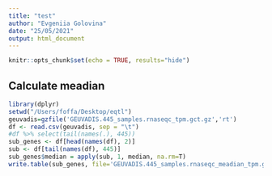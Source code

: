 ```yaml
---
title: "test"
author: "Evgeniia Golovina"
date: "25/05/2021"
output: html_document
---
```


```r
knitr::opts_chunk$set(echo = TRUE, results="hide")
```

## Calculate meadian

```r
library(dplyr)
setwd("/Users/foffa/Desktop/eqtl")
geuvadis=gzfile('GEUVADIS.445_samples.rnaseqc_tpm.gct.gz','rt')
df <- read.csv(geuvadis, sep = "\t")
#df %>% select(tail(names(.), 445))
sub_genes <- df[head(names(df), 2)]
sub <- df[tail(names(df), 445)]
sub_genes$median = apply(sub, 1, median, na.rm=T)
write.table(sub_genes, file='GEUVADIS.445_samples.rnaseqc_meadian_tpm.gct', row.names = FALSE, col.names = TRUE, sep = "\t", quote=FALSE)
```


